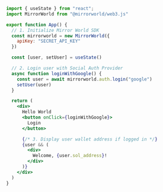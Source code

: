 ```jsx
import { useState } from "react";
import MirrorWorld from "@mirrorworld/web3.js"

export function App() {
  // 1. Initialize Mirror World SDK
  const mirrorworld = new MirrorWorld({
    apiKey: "SECRET_API_KEY"
  })

  const [user, setUser] = useState()

  // 2. Login user with Social Auth Provider
  async function loginWithGoogle() {
    const user = await mirrorworld.auth.login("google")
    setUser(user)
  }

  return (
    <div>
      Hello World
      <button onClick={loginWithGoogle}>
        Login
      </button>

      {/* 3. Display user wallet address if logged in */}
      {user && (
        <div>
          Welcome, {user.sol_address}!
        </div>
      )}
    </div>
  )
}
```
